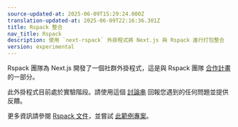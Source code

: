 ```yaml
---
source-updated-at: 2025-06-09T15:29:24.000Z
translation-updated-at: 2025-06-09T22:16:36.301Z
title: Rspack 整合
nav_title: Rspack
description: 使用 `next-rspack` 外掛程式將 Next.js 與 Rspack 進行打包整合
version: experimental
---
```


Rspack 團隊為 Next.js 開發了一個社群外掛程式，這是與 Rspack 團隊 [合作計畫](https://rspack.rs/blog/rspack-next-partner) 的一部分。

此外掛程式目前處於實驗階段。請使用這個 [討論串](https://github.com/vercel/next.js/discussions/77800) 回報您遇到的任何問題並提供反饋。

更多資訊請參閱 [Rspack 文件](https://rspack.rs/guide/tech/next)，並嘗試 [此範例專案](https://github.com/vercel/next.js/tree/canary/examples/with-rspack)。
